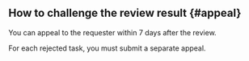 ## How to challenge the review result {#appeal}

You can appeal to the requester within 7 days after the review.

For each rejected task, you must submit a separate appeal.
